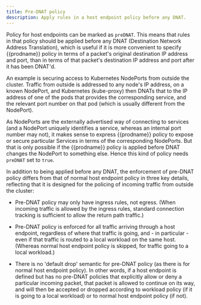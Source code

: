 ```yaml
---
title: Pre-DNAT policy
description: Apply rules in a host endpoint policy before any DNAT.
---
```



Policy for host endpoints can be marked as `preDNAT`.  This means that rules in
that policy should be applied before any DNAT (Destination Network Address
Translation), which is useful if it is more convenient to specify {{prodname}} policy
in terms of a packet's original destination IP address and port, than in terms
of that packet's destination IP address and port after it has been DNAT'd.

An example is securing access to Kubernetes NodePorts from outside the cluster.
Traffic from outside is addressed to any node's IP address, on a known
NodePort, and Kubernetes (kube-proxy) then DNATs that to the IP address of one
of the pods that provides the corresponding service, and the relevant port
number on that pod (which is usually different from the NodePort).

As NodePorts are the externally advertised way of connecting to services (and a
NodePort uniquely identifies a service, whereas an internal port number may
not), it makes sense to express {{prodname}} policy to expose or secure particular
Services in terms of the corresponding NodePorts.  But that is only possible if
the {{prodname}} policy is applied before DNAT changes the NodePort to something
else. Hence this kind of policy needs `preDNAT` set to `true`.

In addition to being applied before any DNAT, the enforcement of pre-DNAT
policy differs from that of normal host endpoint policy in three key details,
reflecting that it is designed for the policing of incoming traffic from
outside the cluster:

-  Pre-DNAT policy may only have ingress rules, not egress.  (When incoming
   traffic is allowed by the ingress rules, standard connection tracking is
   sufficient to allow the return path traffic.)

-  Pre-DNAT policy is enforced for all traffic arriving through a host
   endpoint, regardless of where that traffic is going, and - in particular -
   even if that traffic is routed to a local workload on the same host.
   (Whereas normal host endpoint policy is skipped, for traffic going to a
   local workload.)

-  There is no 'default drop' semantic for pre-DNAT policy (as there is for
   normal host endpoint policy).  In other words, if a host endpoint is defined
   but has no pre-DNAT policies that explicitly allow or deny a particular
   incoming packet, that packet is allowed to continue on its way, and will
   then be accepted or dropped according to workload policy (if it is going to
   a local workload) or to normal host endpoint policy (if not).


